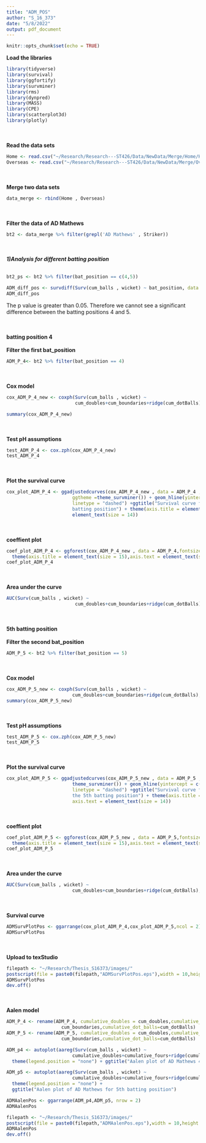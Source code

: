 ```yaml
---
title: "ADM_POS"
author: "S_16_373"
date: "5/8/2022"
output: pdf_document
---
```


```r
knitr::opts_chunk$set(echo = TRUE)
```

**Load the libraries**
```r
library(tidyverse)
library(survival)
library(ggfortify)
library(survminer)
library(rms)
library(dynpred)
library(MASS)
library(CPE)
library(scatterplot3d)
library(plotly)
```
\
\
**Read the data sets**
```r
Home <- read.csv("~/Research/Research---ST426/Data/NewData/Merge/Home/Home.csv")
Overseas <- read.csv("~/Research/Research---ST426/Data/NewData/Merge/Overseas/Overseas.csv")
```
\
\
**Merge two data sets**
```r
data_merge <- rbind(Home , Overseas)
```
\
\
**Filter the data of AD Mathews**
```r
bt2 <- data_merge %>% filter(grepl('AD Mathews' , Striker))
```
\
\
***1)Analysis for different batting position***
\
\
```r
bt2_ps <- bt2 %>% filter(bat_position == c(4,5))

ADM_diff_pos <- survdiff(Surv(cum_balls , wicket) ~ bat_position, data = bt2_ps)
ADM_diff_pos
```
The p value is greater than 0.05. Therefore we cannot see a significant difference between the batting positions 4 and 5.

\
\
**batting position 4**
\
\
**Filter the first bat_position**
```r
ADM_P_4<- bt2 %>% filter(bat_position == 4)
```
\
\
**Cox model**
```r
cox_ADM_P_4_new <- coxph(Surv(cum_balls , wicket) ~ 
                         cum_doubles+cum_boundaries+ridge(cum_dotBalls), data = ADM_P_4)

summary(cox_ADM_P_4_new)
```
\
\
**Test pH assumptions**
```r
test_ADM_P_4 <- cox.zph(cox_ADM_P_4_new)
test_ADM_P_4
```
\
\
**Plot the survival curve**
```r
cox_plot_ADM_P_4 <- ggadjustedcurves(cox_ADM_P_4_new , data = ADM_P_4 , size = 2,
                        ggtheme =theme_survminer()) + geom_hline(yintercept = c(0.25,0.5,0.75) ,
                        linetype = "dashed") +ggtitle("Survival curve for AD Mathews for the 4th
                        batting position") + theme(axis.title = element_text(size = 15),axis.text = 
                        element_text(size = 14))

```
\
\
**coeffient plot**
```r
coef_plot_ADM_P_4 <- ggforest(cox_ADM_P_4_new , data = ADM_P_4,fontsize = 1.2) + 
  theme(axis.title = element_text(size = 15),axis.text = element_text(size = 14))
coef_plot_ADM_P_4
```
\
\
**Area under the curve**
```r
AUC(Surv(cum_balls , wicket) ~ 
                         cum_doubles+cum_boundaries+ridge(cum_dotBalls), data = ADM_P_4)
```
\
\
**5th batting position**
\
\
**Filter the second bat_position**
```r
ADM_P_5 <- bt2 %>% filter(bat_position == 5)
```
\
\
**Cox model**
```r
cox_ADM_P_5_new <- coxph(Surv(cum_balls , wicket) ~ 
                        cum_doubles+cum_boundaries+ridge(cum_dotBalls), data = ADM_P_5)
summary(cox_ADM_P_5_new)
```
\
\
**Test pH assumptions**
```r
test_ADM_P_5 <- cox.zph(cox_ADM_P_5_new)
test_ADM_P_5
```
\
\
**Plot the survival curve**
```r
cox_plot_ADM_P_5 <- ggadjustedcurves(cox_ADM_P_5_new , data = ADM_P_5 , size = 2,ggtheme = 
                        theme_survminer()) + geom_hline(yintercept = c(0.25,0.5,0.75) , 
                        linetype = "dashed") +ggtitle("Survival curve for AD Mathews for 
                        the 5th batting position") + theme(axis.title = element_text(size = 15),
                        axis.text = element_text(size = 14))

```
\
\
**coeffient plot**
```r
coef_plot_ADM_P_5 <- ggforest(cox_ADM_P_5_new , data = ADM_P_5,fontsize = 1.2) + 
  theme(axis.title = element_text(size = 15),axis.text = element_text(size = 14))
coef_plot_ADM_P_5
```
\
\
**Area under the curve**
```r
AUC(Surv(cum_balls , wicket) ~ 
                        cum_doubles+cum_boundaries+ridge(cum_dotBalls), data = ADM_P_5)
```
\
\
**Survival curve**
```r
ADMSurvPlotPos <- ggarrange(cox_plot_ADM_P_4,cox_plot_ADM_P_5,ncol = 2)
ADMSurvPlotPos
```
\
\
**Upload to texStudio**
```r
filepath <- "~/Research/Thesis_S16373/images/"
postscript(file = paste0(filepath,"ADMSurvPlotPos.eps"),width = 10,height = 7,horizontal = FALSE)
ADMSurvPlotPos
dev.off()
```
\
\
**Aalen model**
```r
ADM_P_4 <- rename(ADM_P_4, cumulative_doubles = cum_doubles,cumulative_fours = 
                    cum_boundaries,cumulative_dot_balls=cum_dotBalls)
ADM_P_5 <- rename(ADM_P_5, cumulative_doubles = cum_doubles,cumulative_fours = 
                    cum_boundaries,cumulative_dot_balls=cum_dotBalls)

ADM_p4 <- autoplot(aareg(Surv(cum_balls , wicket) ~ 
                        cumulative_doubles+cumulative_fours+ridge(cumulative_dot_balls), data = ADM_P_4)) + 
  theme(legend.position = "none") + ggtitle("Aalen plot of AD Mathews 4th batting position") 

ADM_p5 <- autoplot(aareg(Surv(cum_balls , wicket) ~ 
                        cumulative_doubles+cumulative_fours+ridge(cumulative_dot_balls), data = ADM_P_5)) + 
  theme(legend.position = "none") + 
  ggtitle("Aalen plot of AD Mathews for 5th batting position") 

ADMAalenPos <- ggarrange(ADM_p4,ADM_p5, nrow = 2)
ADMAalenPos
```

```r
filepath <- "~/Research/Thesis_S16373/images/"
postscript(file = paste0(filepath,"ADMAalenPos.eps"),width = 10,height = 7,horizontal = FALSE)
ADMAalenPos
dev.off()
```

